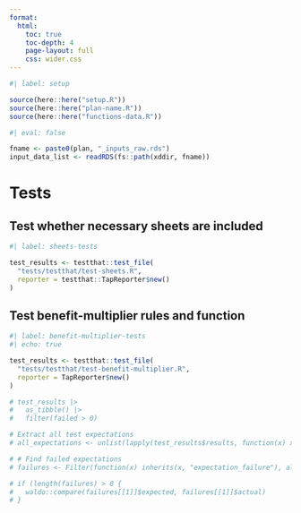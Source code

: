 ```yaml
---
format:
  html:
    toc: true
    toc-depth: 4
    page-layout: full
    css: wider.css
---    
```



```r
#| label: setup

source(here::here("setup.R"))
source(here::here("plan-name.R"))
source(here::here("functions-data.R"))

```

```r
#| eval: false

fname <- paste0(plan, "_inputs_raw.rds")
input_data_list <- readRDS(fs::path(xddir, fname))

```

# Tests

## Test whether necessary sheets are included

```r
#| label: sheets-tests

test_results <- testthat::test_file(
  "tests/testthat/test-sheets.R",
  reporter = testthat::TapReporter$new()
)

```

## Test benefit-multiplier rules and function

```r
#| label: benefit-multiplier-tests
#| echo: true

test_results <- testthat::test_file(
  "tests/testthat/test-benefit-multiplier.R",
  reporter = TapReporter$new()
)

# test_results |>
#   as_tibble() |>
#   filter(failed > 0)

# Extract all test expectations
# all_expectations <- unlist(lapply(test_results$results, function(x) x))

# # Find failed expectations
# failures <- Filter(function(x) inherits(x, "expectation_failure"), all_expectations)

# if (length(failures) > 0 {
#   waldo::compare(failures[[1]]$expected, failures[[1]]$actual)
# }

```

